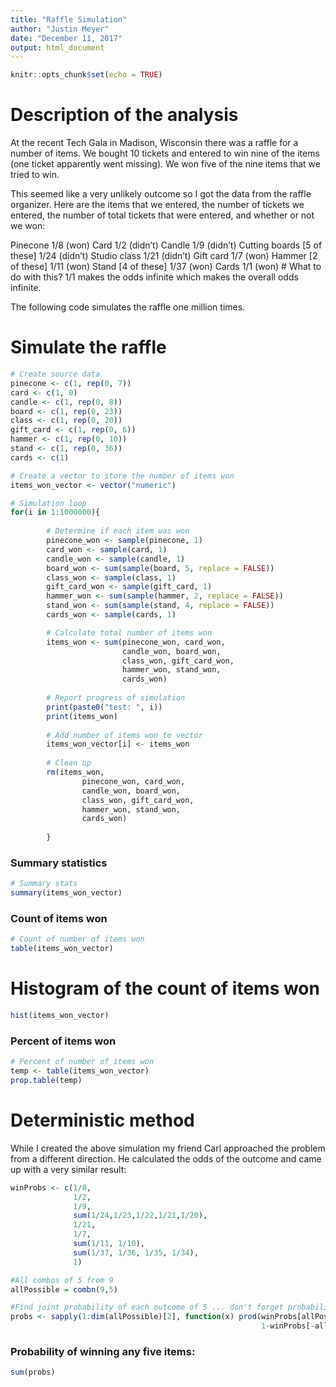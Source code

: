 ```yaml
---
title: "Raffle Simulation"
author: "Justin Meyer"
date: "December 11, 2017"
output: html_document
---
```


```r
knitr::opts_chunk$set(echo = TRUE)
```

# Description of the analysis

At the recent Tech Gala in Madison, Wisconsin there was a raffle for a number
of items. We bought 10 tickets and entered to win nine of the items (one ticket 
apparently went missing). We won five of the nine items that we tried to win.

This seemed like a very unlikely outcome so I got the data from the raffle 
organizer. Here are the items that we entered, the number of tickets we entered,
the number of total tickets that were entered, and whether or not we won:

Pinecone 1/8 (won)
Card 1/2 (didn't)
Candle 1/9 (didn't)
Cutting boards [5 of these] 1/24 (didn't)
Studio class 1/21 (didn't)
Gift card 1/7 (won)
Hammer [2 of these] 1/11 (won)
Stand [4 of these] 1/37 (won)
Cards 1/1 (won) # What to do with this? 1/1 makes the odds infinite which makes the overall odds infinite.

The following code simulates the raffle one million times.

# Simulate the raffle

```r

# Create source data
pinecone <- c(1, rep(0, 7))
card <- c(1, 0)
candle <- c(1, rep(0, 8))
board <- c(1, rep(0, 23))
class <- c(1, rep(0, 20))
gift_card <- c(1, rep(0, 6))
hammer <- c(1, rep(0, 10))
stand <- c(1, rep(0, 36))
cards <- c(1)

# Create a vector to store the number of items won
items_won_vector <- vector("numeric")

# Simulation loop
for(i in 1:1000000){
        
        # Determine if each item was won
        pinecone_won <- sample(pinecone, 1)
        card_won <- sample(card, 1)
        candle_won <- sample(candle, 1)
        board_won <- sum(sample(board, 5, replace = FALSE))
        class_won <- sample(class, 1)
        gift_card_won <- sample(gift_card, 1)
        hammer_won <- sum(sample(hammer, 2, replace = FALSE))
        stand_won <- sum(sample(stand, 4, replace = FALSE))
        cards_won <- sample(cards, 1)

        # Calculate total number of items won
        items_won <- sum(pinecone_won, card_won, 
                         candle_won, board_won, 
                         class_won, gift_card_won, 
                         hammer_won, stand_won, 
                         cards_won)
        
        # Report progress of simulation
        print(paste0("test: ", i))
        print(items_won)
        
        # Add number of items won to vector
        items_won_vector[i] <- items_won
        
        # Clean up
        rm(items_won,
                pinecone_won, card_won, 
                candle_won, board_won, 
                class_won, gift_card_won, 
                hammer_won, stand_won, 
                cards_won)
        
        }

```

### Summary statistics

```r

# Summary stats
summary(items_won_vector)

```

### Count of items won

```r

# Count of number of items won
table(items_won_vector)

```

# Histogram of the count of items won

```r

hist(items_won_vector)

```

### Percent of items won

```r

# Percent of number of items won
temp <- table(items_won_vector)
prop.table(temp)


```

# Deterministic method

While I created the above simulation my friend Carl approached the problem 
from a different direction. He calculated the odds of the outcome and 
came up with a very similar result:

```r

winProbs <- c(1/8,
              1/2,
              1/9,
              sum(1/24,1/23,1/22,1/21,1/20),
              1/21,
              1/7,
              sum(1/11, 1/10),
              sum(1/37, 1/36, 1/35, 1/34),
              1)

#All combos of 5 from 9
allPossible = combn(9,5)

#Find joint probability of each outcome of 5 ... don't forget probabilities of losing the 4 that are not won.
probs <- sapply(1:dim(allPossible)[2], function(x) prod(winProbs[allPossible[,x]],
                                                        1-winProbs[-allPossible[,x]]))

```

### Probability of winning any five items:

```r

sum(probs)

```
